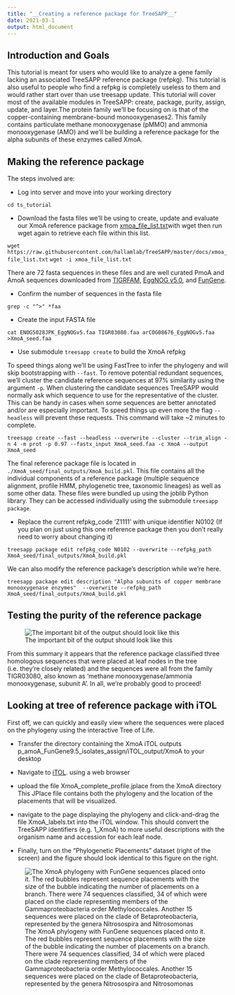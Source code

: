 ```yaml
---
title: "__Creating a reference package for TreeSAPP__"
date: 2021-03-1
output: html_document
---
```

## __Introduction and Goals__

This tutorial is meant for users who would like to analyze a gene family lacking an associated TreeSAPP reference package (refpkg). This tutorial is also useful to people who find a refpkg is completely useless to them and would rather start over than use treesapp update. This tutorial will cover most of the available modules in TreeSAPP: create, package, purity, assign, update, and layer.The protein family we'll be focusing on is that of the copper-containing membrane-bound monooxygenases2. This family contains particulate methane monooxygenase (pMMO) and ammonia monooxygenase (AMO) and we'll be building a reference package for the alpha subunits of these enzymes called XmoA.


## __Making the reference package__

The steps involved are:

* Log into server and move into your working directory

`cd ts_tutorial`

* Download the fasta files we'll be using to create, update and evaluate our XmoA reference package from [xmoa_file_list.txt](https://github.com/hallamlab/TreeSAPP/blob/master/docs/xmoa_file_list.txt)with wget then run wget again to retrieve each file within this list.

`wget https://raw.githubusercontent.com/hallamlab/TreeSAPP/master/docs/xmoa_file_list.txt`
`wget -i xmoa_file_list.txt`

There are 72 fasta sequences in these files and are well curated PmoA and AmoA sequences downloaded from [TIGRFAM](http://tigrfams.jcvi.org/cgi-bin/index.cgi), [EggNOG v5.0](http://eggnog5.embl.de/#/app/home), and [FunGene](http://fungene.cme.msu.edu/).

* Confirm the number of sequences in the fasta file

`grep -c "^>" *faa`

* Create the input FASTA file

`cat ENOG5028JPK_EggNOGv5.faa TIGR03080.faa arCOG08676_EggNOGv5.faa >XmoA_seed.faa`

* Use submodule `treesapp create` to build the XmoA refpkg

To speed things along we'll be using FastTree to infer the phylogeny and will skip bootstrapping with `--fast`. To remove potential redundant sequences, we'll cluster the candidate reference sequences at 97% similarity using the argument `-p`. When clustering the candidate sequences TreeSAPP would normally ask which sequence to use for the representative of the cluster. This can be handy in cases when some sequences are better annotated and/or are especially important. To speed things up even more the flag `--headless` will prevent these requests. This command will take ~2 minutes to complete.

`treesapp create --fast --headless --overwrite --cluster --trim_align -n 4 -m prot -p 0.97 --fastx_input XmoA_seed.faa -c XmoA --output XmoA_seed`

The final reference package file is located in `./XmoA_seed/final_outputs/XmoA_build.pkl`. This file contains all the individual components of a reference package (multiple sequence alignment, profile HMM, phylogenetic tree, taxonomic lineages) as well as some other data. These files were bundled up using the joblib Python library. They can be accessed individually using the submodule `treesapp package`.

* Replace the current refpkg_code 'Z1111' with unique identifier N0102 (If you plan on just using this one reference package then you don't really need to worry about changing it)

`treesapp package edit refpkg_code N0102 --overwrite --refpkg_path XmoA_seed/final_outputs/XmoA_build.pkl`

We can also modify the reference package's description while we're here.

`treesapp package edit description "Alpha subunits of copper membrane monooxygenase enzymes"  --overwrite --refpkg_path XmoA_seed/final_outputs/XmoA_build.pkl`

## __Testing the purity of the reference package__


![The important bit of the output should look like this](D:/rnath/Documents/summary_TSassign2.jpg)

From this summary it appears that the reference package classified three homologous sequences that were placed at leaf nodes in the tree (i.e. they're closely related) and the sequences were all from the family TIGR03080, also known as 'methane monooxygenase/ammonia monooxygenase, subunit A'. In all, we're probably good to proceed!


## Looking at tree of reference package with iTOL

First off, we can quickly and easily view where the sequences were placed on the phylogeny using the interactive Tree of Life. 

* Transfer the directory containing the XmoA iTOL outputs p_amoA_FunGene9.5_isolates_assign/iTOL_output/XmoA to your desktop

* Navigate to [iTOL](https://itol.embl.de/). using a web browser  

* upload the file XmoA_complete_profile.jplace from the XmoA directory This JPlace file contains both the phylogeny and the location of the placements that will be visualized.

* navigate to the page displaying the phylogeny and click-and-drag the file XmoA_labels.txt into the iTOL window. This should convert the TreeSAPP identifiers (e.g. 1_XmoA) to more useful descriptions with the organism name and accession for each leaf node.

* Finally, turn on the "Phylogenetic Placements" dataset (right of the screen) and the figure should look identical to this figure on the right.

![The XmoA phylogeny with FunGene sequences placed onto it. The red bubbles represent sequence placements with the size of the bubble indicating the number of placements on a branch. There were 74 sequences classified, 34 of which were placed on the clade representing members of the Gammaproteobacteria order Methylococcales. Another 15 sequences were placed on the clade of Betaproteobacteria, represented by the genera Nitrosospira and Nitrosomonas](D:/rnath/Documents/iTOL_XmoA2.jpg)


